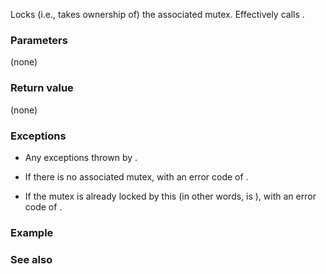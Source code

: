 {{cpp/thread/unique_lock/title|lock}}
{{cpp/thread/unique_lock/navbar}}
{{dcl begin}}
{{dcl|since=c++11|1=
void lock();
}}
{{dcl end}}

Locks (i.e., takes ownership of) the associated mutex. Effectively calls {{c|mutex()-&gt;lock()}}.

===Parameters===
(none)

===Return value===
(none)

===Exceptions===
* Any exceptions thrown by {{c|mutex()-&gt;lock()}}.

* If there is no associated mutex, {{lc|std::system_error}} with an error code of {{lc|std::errc::operation_not_permitted}}.

* If the mutex is already locked by this {{tt|unique_lock}} (in other words, {{lc|owns_lock()}} is {{c|true}}), {{lc|std::system_error}} with an error code of {{lc|std::errc::resource_deadlock_would_occur}}.

===Example===
{{example
|The following example uses {{tt|lock}} to re-acquire a mutex that was unlocked.
|p=true
|code=
#include &lt;chrono&gt;
#include &lt;iostream&gt;
#include &lt;mutex&gt;
#include &lt;thread&gt;
#include &lt;vector&gt;

int main()
{
    int counter = 0;
    std::mutex counter_mutex;
    std::vector&lt;std::thread&gt; threads;
  
    auto worker_task = [&amp;](int id)
    {
        std::unique_lock&lt;std::mutex&gt; lock(counter_mutex);
        ++counter;
        std::cout &lt;&lt; id &lt;&lt; ", initial counter: " &lt;&lt; counter &lt;&lt; '\n';
        lock.unlock();

        // don't hold the lock while we simulate an expensive operation
        std::this_thread::sleep_for(std::chrono::seconds(1));

        lock.lock();
        ++counter;
        std::cout &lt;&lt; id &lt;&lt; ", final counter: " &lt;&lt; counter &lt;&lt; '\n';
    };

    for (int i = 0; i &lt; 10; ++i)
        threads.emplace_back(worker_task, i);

    for (auto&amp; thread : threads)
        thread.join();
}
|output=
0, initial counter: 1
1, initial counter: 2
2, initial counter: 3
3, initial counter: 4
4, initial counter: 5
5, initial counter: 6
6, initial counter: 7
7, initial counter: 8
8, initial counter: 9
9, initial counter: 10
6, final counter: 11
3, final counter: 12
4, final counter: 13
2, final counter: 14
5, final counter: 15
0, final counter: 16
1, final counter: 17
7, final counter: 18
9, final counter: 19
8, final counter: 20
}}

===See also===
{{dsc begin}}
{{dsc inc|cpp/thread/unique_lock/dsc try_lock}}
{{dsc inc|cpp/thread/unique_lock/dsc unlock}}
{{dsc end}}

{{langlinks|de|es|fr|it|ja|pt|ru|zh}}